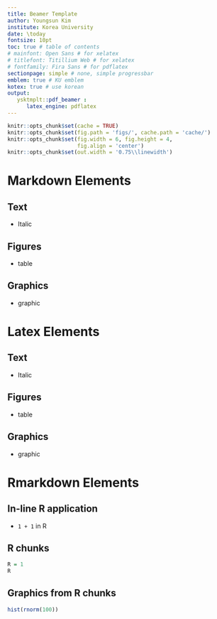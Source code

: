 ```yaml
---
title: Beamer Template
author: Youngsun Kim
institute: Korea University
date: \today
fontsize: 10pt
toc: true # table of contents
# mainfont: Open Sans # for xelatex
# titlefont: Titillium Web # for xelatex
# fontfamily: Fira Sans # for pdflatex
sectionpage: simple # none, simple progressbar
emblem: true # KU emblem
kotex: true # use korean
output: 
   ysktmplt::pdf_beamer :
      latex_engine: pdflatex
---
```


```r
knitr::opts_chunk$set(cache = TRUE)
knitr::opts_chunk$set(fig.path = 'figs/', cache.path = 'cache/')
knitr::opts_chunk$set(fig.width = 6, fig.height = 4, 
                      fig.align = 'center')
knitr::opts_chunk$set(out.width = '0.75\\linewidth')
```

# Markdown Elements
## Text 
- Italic

## Figures
- table

## Graphics
- graphic

# Latex Elements
## Text 
- Italic

## Figures
- table

## Graphics
- graphic

# Rmarkdown Elements
## In-line R application
- `1 + 1` in R

## R chunks
```r
R = 1 
R
```

## Graphics from R chunks
```r
hist(rnorm(100))
```
